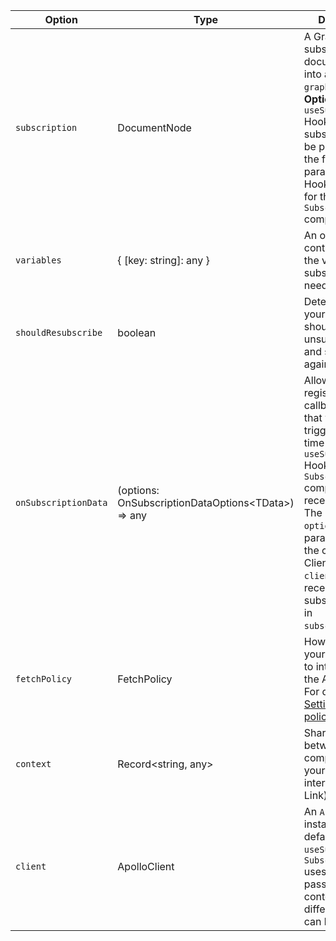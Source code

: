 | Option | Type | Description |
| - | - | - |
| `subscription` | DocumentNode | A GraphQL subscription document parsed into an AST by `graphql-tag`. **Optional** for the `useSubscription` Hook since the subscription can be passed in as the first parameter to the Hook. **Required** for the `Subscription` component. |
| `variables` | { [key: string]: any } | An object containing all of the variables your subscription needs to execute |
| `shouldResubscribe` | boolean | Determines if your subscription should be unsubscribed and subscribed again |
| `onSubscriptionData` | (options: OnSubscriptionDataOptions&lt;TData&gt;) => any | Allows the registration of a callback function, that will be triggered each time the `useSubscription` Hook / `Subscription` component receives data. The callback `options` object param consists of the current Apollo Client instance in `client`, and the received subscription data in `subscriptionData`. |
| `fetchPolicy` | FetchPolicy | How you want your component to interact with the Apollo cache. For details, see [Setting a fetch policy](https://www.apollographql.com/docs/react/data/queries/#setting-a-fetch-policy). |
| `context` | Record&lt;string, any&gt; | Shared context between your component and your network interface (Apollo Link). |
| `client` | ApolloClient | An `ApolloClient` instance. By default `useSubscription` / `Subscription` uses the client passed down via context, but a different client can be passed in. |
